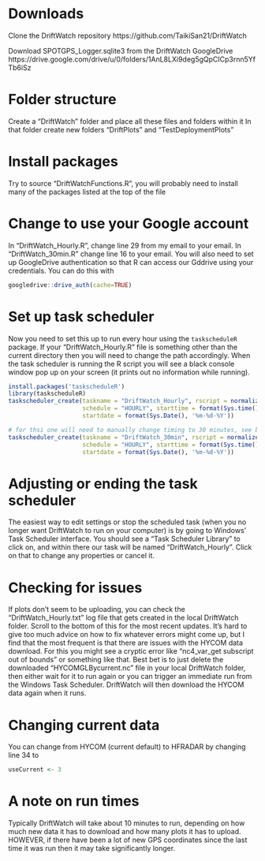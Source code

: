 # Downloads

Clone the DriftWatch repository https://github.com/TaikiSan21/DriftWatch

Download SPOTGPS_Logger.sqlite3 from the DriftWatch GoogleDrive
https://drive.google.com/drive/u/0/folders/1AnL8LXi9deg5gQpCICp3rnn5YfTb6iSz

# Folder structure
Create a "DriftWatch" folder and place all these files and folders within it
In that folder create new folders "DriftPlots" and "TestDeploymentPlots"

# Install packages

Try to source "DriftWatchFunctions.R", you will probably need to install many of the packages
listed at the top of the file

# Change to use your Google account

In "DriftWatch_Hourly.R", change line 29 from my email to your email.
In "DriftWatch_30min.R" change line 16 to your email.
You will also need to set up GoogleDrive authentication so that R
can access our Gddrive using your credentials. You can do this with

```r
googledrive::drive_auth(cache=TRUE)
```

# Set up task scheduler

Now you need to set this up to run every hour using the `taskscheduleR` package. If your
"DriftWatch_Hourly.R" file is something other than the current directory then you will need
to change the path accordingly. When the task scheduler is running the R script you will see
a black console window pop up on your screen (it prints out no information while running).

```r
install.packages('taskscheduleR')
library(taskscheduleR)
taskscheduler_create(taskname = "DriftWatch_Hourly", rscript = normalizePath('DriftWatch_Hourly.R'), 
                     schedule = "HOURLY", starttime = format(Sys.time() + 62, "%H:%M"),
                     startdate = format(Sys.Date(), '%m-%d-%Y'))

# for thsi one will need to manually change timing to 30 minutes, see below comment on adjusting
taskscheduler_create(taskname = "DriftWatch_30min", rscript = normalizePath('DriftWatch_30min.R'), 
                     schedule = "HOURLY", starttime = format(Sys.time() + 62, "%H:%M"),
                     startdate = format(Sys.Date(), '%m-%d-%Y'))


```

# Adjusting or ending the task scheduler

The easiest way to edit settings or stop the scheduled task (when you no longer want DriftWatch to
run on your computer) is by going to Windows' Task Scheduler interface. You should see a "Task Scheduler Library"
to click on, and within there our task will be named "DriftWatch_Hourly". Click on that to change any properties
or cancel it.

# Checking for issues

If plots don't seem to be uploading, you can check the "DriftWatch_Hourly.txt" log file that gets created in the
local DriftWatch folder. Scroll to the bottom of this for the most recent updates. It's hard to give 
too much advice on how to fix whatever errors might come up, but I find that the most frequent is that there are
issues with the HYCOM data download. For this you might see a cryptic error like "nc4_var_get subscript out of bounds"
or something like that. Best bet is to just delete the downloaded "HYCOMGLBycurrent.nc" file in your local DriftWatch folder,
then either wait for it to run again or you can trigger an immediate run from the Windows Task Scheduler. DriftWatch will then
download the HYCOM data again when it runs.

# Changing current data

You can change from HYCOM (current default) to HFRADAR by changing line 34 to

```r
useCurrent <- 3
```

# A note on run times

Typically DriftWatch will take about 10 minutes to run, depending on how much new data it has to
download and how many plots it has to upload. HOWEVER, if there have been a lot of new GPS coordinates
since the last time it was run then it may take significantly longer.